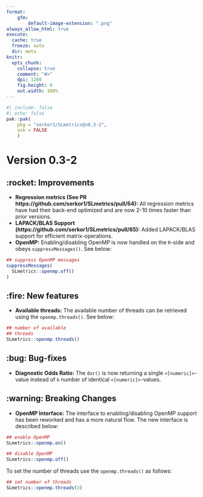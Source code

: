```yaml
---
format:
    gfm:
        default-image-extension: ".png"
always_allow_html: true
execute:
  cache: true
  freeze: auto
  dir: meta
knitr:
  opts_chunk:
    collapse: true
    comment: "#>"
    dpi: 1280
    fig.height: 6
    out.width: 100%
---
```


```r
#| include: false
#| echo: false
pak::pak(
    pkg = "serkor1/SLmetrics@v0.3-2", 
    ask = FALSE
    )
```

# Version 0.3-2

## :rocket: Improvements

* **Regression metrics (See PR https://github.com/serkor1/SLmetrics/pull/64):** All regression metrics have had their back-end optimized and are now 2-10 times faster than prior versions.
* **LAPACK/BLAS Support (https://github.com/serkor1/SLmetrics/pull/65):** Added LAPACK/BLAS support for efficient matrix-operations.
* **OpenMP:** Enabling/disabling OpenMP is now handled on the `R`-side and obeys `suppressMessages()`. See below:

```r
## suppress OpenMP messages
suppressMessages(
  SLmetrics::openmp.off()
)
```

## :fire: New features

* **Available threads:** The available number of threads can be retrieved using the `openmp.threads()`. See below:

```r
## number of available
## threads
SLmetrics::openmp.threads()
```

## :bug: Bug-fixes

* **Diagnostic Odds Ratio:** The `dor()` is now returning a single `<[numeric]>`-value instead of `k` number of identical `<[numeric]>`-values.

## :warning: Breaking Changes

* **OpenMP Interface:** The interface to enabling/disabling OpenMP support has been reworked and has a more natural flow. The new interface is described below:

```r
## enable OpenMP
SLmetrics::openmp.on()
```

```r
## disable OpenMP
SLmetrics::openmp.off()
```

To set the number of threads use the `openmp.threads()` as follows:

```r
## set number of threads
SLmetrics::openmp.threads(3)
```
